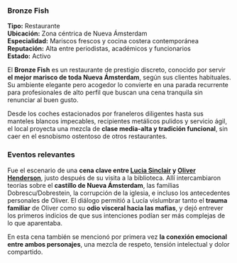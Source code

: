 ### **Bronze Fish**

**Tipo:** Restaurante  
**Ubicación:** Zona céntrica de Nueva Ámsterdam  
**Especialidad:** Mariscos frescos y cocina costera contemporánea  
**Reputación:** Alta entre periodistas, académicos y funcionarios  
**Estado:** Activo

El **Bronze Fish** es un restaurante de prestigio discreto, conocido por servir **el mejor marisco de toda Nueva Ámsterdam**, según sus clientes habituales. Su ambiente elegante pero acogedor lo convierte en una parada recurrente para profesionales de alto perfil que buscan una cena tranquila sin renunciar al buen gusto.

Desde los coches estacionados por franeleros diligentes hasta sus manteles blancos impecables, recipientes metálicos pulidos y servicio ágil, el local proyecta una mezcla de **clase media-alta y tradición funcional**, sin caer en el esnobismo ostentoso de otros restaurantes.

### **Eventos relevantes**

Fue el escenario de una **cena clave entre [Lucia Sinclair](../Personajes/Lucia%20Sinclair.md) y [Oliver Henderson](Oliver%20Henderson.md)**, justo después de su visita a la biblioteca. Allí intercambiaron teorías sobre el **castillo de Nueva Ámsterdam**, las familias Dobrescu/Dobrestein, la corrupción de la iglesia, e incluso los antecedentes personales de Oliver. El diálogo permitió a Lucía vislumbrar tanto el **trauma familiar** de Oliver como su **odio visceral hacia las mafias**, y dejó entrever los primeros indicios de que sus intenciones podían ser más complejas de lo que aparentaba.

En esta cena también se mencionó por primera vez **la conexión emocional entre ambos personajes**, una mezcla de respeto, tensión intelectual y dolor compartido.

